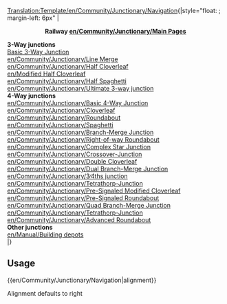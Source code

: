 <noinclude>[[Translation:Template/en/Community/Junctionary/Navigation]]</noinclude>{|style="float: {{{1|right}}}; margin-left: 6px"
|<center>'''Railway [[en/Community/Junctionary/Main Page]]s'''</center>
'''3-Way junctions'''<br>
[[en/Community/Junctionary/Basic 3-Way|Basic 3-Way Junction]]<br>
[[en/Community/Junctionary/Line Merge]]<br>
[[en/Community/Junctionary/Half Cloverleaf]]<br>
[[en/Modified Half Cloverleaf]]<br>
[[en/Community/Junctionary/Half Spaghetti]]<br>
[[en/Community/Junctionary/Ultimate 3-way junction]]<br>

'''4-Way junctions'''<br>
[[en/Community/Junctionary/Basic 4-Way Junction]]<br>
[[en/Community/Junctionary/Cloverleaf]]<br>
[[en/Community/Junctionary/Roundabout]]<br>
[[en/Community/Junctionary/Spaghetti]]<br>
[[en/Community/Junctionary/Branch-Merge Junction]]<br>
[[en/Community/Junctionary/Right-of-way Roundabout]]<br>
[[en/Community/Junctionary/Complex Star Junction]]<br>
[[en/Community/Junctionary/Crossover-Junction]]<br>
[[en/Community/Junctionary/Double Cloverleaf]]<br>
[[en/Community/Junctionary/Dual Branch-Merge Junction]]<br>
[[en/Community/Junctionary/3∕4ths junction]]<br>
[[en/Community/Junctionary/Tetrathorp-Junction]]<br>
[[en/Community/Junctionary/Pre-Signaled Modified Cloverleaf]]<br>
[[en/Community/Junctionary/Pre-Signaled Roundabout]]<br>
[[en/Community/Junctionary/Quad Branch-Merge Junction]]<br>
[[en/Community/Junctionary/Tetrathorp-Junction]]<br>
[[en/Community/Junctionary/Advanced Roundabout]]<br>

'''Other junctions'''<br>
[[en/Manual/Building depots]]<br>
|}
<noinclude>
==Usage==
<nowiki>{{en/Community/Junctionary/Navigation|alignment}}</nowiki>

Alignment defaults to right
</noinclude>